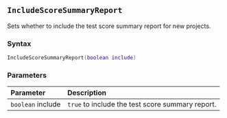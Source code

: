 ::: {.minipage data-latex="{\textwidth}"}
## `IncludeScoreSummaryReport`

Sets whether to include the test score summary report for new projects.

### Syntax {-}

``` .lua
IncludeScoreSummaryReport(boolean include)
```

### Parameters {-}

**Parameter** | **Description**
| :-- | :-- |
| `boolean` include | `true` to include the test score summary report. |
:::
